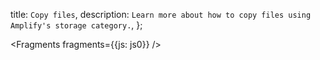   title: `Copy files`,
  description: `Learn more about how to copy files using Amplify's storage category.`,
};


<Fragments fragments={{js: js0}} />
